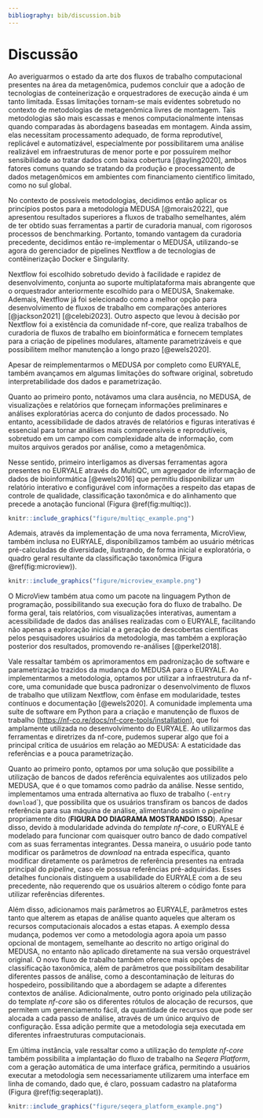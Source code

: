 ```yaml
---
bibliography: bib/discussion.bib
---
```


# Discussão

Ao averiguarmos o estado da arte dos fluxos de trabalho computacional presentes na área da metagenômica, pudemos concluir que a adoção de tecnologias de conteinerização e orquestradores de execução ainda é um tanto limitada. Essas limitações tornam-se mais evidentes sobretudo no contexto de metodologias de metagenômica livres de montagem. Tais metodologias são mais escassas e menos computacionalmente intensas quando comparadas às abordagens baseadas em montagem. Ainda assim, elas necessitam processamento adequado, de forma reprodutível, replicável e automatizável, especialmente por possibilitarem uma análise realizável em infraestruturas de menor porte e por possuírem melhor sensibilidade ao tratar dados com baixa cobertura [@ayling2020], ambos fatores comuns quando se tratando da produção e processamento de dados metagenômicos em ambientes com financiamento científico limitado, como no sul global.

No contexto de possíveis metodologias, decidimos então aplicar os princípios postos para a metodologia MEDUSA [@morais2022], que apresentou resultados superiores a fluxos de trabalho semelhantes, além de ter obtido suas ferramentas a partir de curadoria manual, com rigorosos processos de benchmarking. Portanto, tomando vantagem da curadoria precedente, decidimos então re-implementar o MEDUSA, utilizando-se agora do gerenciador de pipelines Nextflow a de tecnologias de contêinerização Docker e Singularity.

Nextflow foi escolhido sobretudo devido à facilidade e rapidez de desenvolvimento, conjunta ao suporte multiplataforma mais abrangente que o orquestrador anteriormente escolhido para o MEDUSA, Snakemake. Ademais, Nextflow já foi selecionado como a melhor opção para desenvolvimento de fluxos de trabalho em comparações anteriores [@jackson2021] [@celebi2023]. Outro aspecto que levou à decisão por Nextflow foi a existência da comunidade nf-core, que realiza trabalhos de curadoria de fluxos de trabalho em bioinformática e fornecem templates para a criação de pipelines modulares, altamente parametrizáveis e que possibilitem melhor manutenção a longo prazo [@ewels2020].

Apesar de reimplementarmos o MEDUSA por completo como EURYALE, também avançamos em algumas limitações do software original, sobretudo interpretabilidade dos dados e parametrização.

Quanto ao primeiro ponto, notávamos uma clara ausência, no MEDUSA, de visualizações e relatórios que forneçam informações preliminares e análises exploratórias acerca do conjunto de dados processado. No entanto, acessibilidade de dados através de relatórios e figuras interativas é essencial para tornar análises mais compreensíveis e reprodutíveis, sobretudo em um campo com complexidade alta de informação, com muitos arquivos gerados por análise, como a metagenômica.

Nesse sentido, primeiro interligamos as diversas ferramentas agora presentes no EURYALE através do MultiQC, um agregador de informação de dados de bioinformática [@ewels2016] que permitiu disponibilizar um relatório interativo e configurável com informações a respeito das etapas de controle de qualidade, classificação taxonômica e do alinhamento que precede a anotação funcional (Figura \@ref(fig:multiqc)).

```r
knitr::include_graphics("figure/multiqc_example.png")
```

Ademais, através da implementação de uma nova ferramenta, MicroView, também inclusa no EURYALE, disponibilizamos também ao usuário métricas pré-calculadas de diversidade, ilustrando, de forma inicial e exploratória, o quadro geral resultante da classificação taxonômica (Figura \@ref(fig:microview)).

```r
knitr::include_graphics("figure/microview_example.png")
```

O MicroView também atua como um pacote na linguagem Python de programação, possibilitando sua execução fora do fluxo de trabalho. De forma geral, tais relatórios, com visualizações interativas, aumentam a acessibilidade de dados das análises realizadas com o EURYALE, facilitando não apenas a exploração inicial e a geração de descobertas científicas pelos pesquisadores usuários da metodologia, mas também a exploração posterior dos resultados, promovendo re-análises [@perkel2018].

Vale ressaltar também os aprimoramentos em padronização de software e parametrização trazidos da mudança do MEDUSA para o EURYALE. Ao implementarmos a metodologia, optamos por utilizar a infraestrutura da nf-core, uma comunidade que busca padronizar o desenvolvimento de fluxos de trabalho que utilizam Nextflow, com ênfase em modularidade, testes contínuos e documentação [@ewels2020]. A comunidade implementa uma suíte de software em Python para a criação e manutenção de fluxos de trabalho (<https://nf-co.re/docs/nf-core-tools/installation>), que foi amplamente utilizada no desenvolvimento do EURYALE. Ao utilizarmos das ferramentas e diretrizes da nf-core, pudemos superar algo que foi a principal crítica de usuários em relação ao MEDUSA: A estaticidade das referências e a pouca parametrização.

Quanto ao primeiro ponto, optamos por uma solução que possibilite a utilização de bancos de dados referência equivalentes aos utilizados pelo MEDUSA, que é o que tomamos como padrão da análise. Nesse sentido, implementamos uma entrada alternativa ao fluxo de trabalho (`-entry download`\`), que possibilita que os usuários transfiram os bancos de dados referência para sua máquina de análise, alimentando assim o *pipeline* propriamente dito (**FIGURA DO DIAGRAMA MOSTRANDO ISSO**). Apesar disso, devido à modularidade advinda do *template* *nf-core*, o EURYALE é modelado para funcionar com quaisquer outro banco de dado compatível com as suas ferramentas integrantes. Dessa maneira, o usuário pode tanto modificar os parâmetros de *download* na entrada específica, quanto modificar diretamente os parâmetros de referência presentes na entrada principal do *pipeline*, caso ele possua referências pré-adquiridas. Esses detalhes funcionais distinguem a usabilidade do EURYALE com a de seu precedente, não requerendo que os usuários alterem o código fonte para utilizar referências diferentes.

Além disso, adicionamos mais parâmetros ao EURYALE, parâmetros estes tanto que alterem as etapas de análise quanto aqueles que alteram os recursos computacionais alocados a estas etapas. A exemplo dessa mudança, podemos ver como a metodologia agora apoia um passo opcional de montagem, semelhante ao descrito no artigo original do MEDUSA, no entanto não aplicado diretamente na sua versão orquestrável original. O novo fluxo de trabalho também oferece mais opções de classificação taxonômica, além de parâmetros que possibilitam desabilitar diferentes passos de análise, como a descontaminação de leituras do hospedeiro, possibilitando que a abordagem se adapte a diferentes contextos de análise. Adicionalmente, outro ponto originado pela utilização do template *nf-core* são os diferentes rótulos de alocação de recursos, que permitem um gerenciamento fácil, da quantidade de recursos que pode ser alocada a cada passo de análise, através de um único arquivo de configuração. Essa adição permite que a metodologia seja executada em diferentes infraestruturas computacionais.

Em última instância, vale ressaltar como a utilização do *template* *nf-core* também possibilita a implantação do fluxo de trabalho na *Seqera Platform*, com a geração automática de uma interface gráfica, permitindo a usuários executar a metodologia sem necessariamente utilizarem uma interface em linha de comando, dado que, é claro, possuam cadastro na plataforma (Figura \@ref(fig:seqeraplat)).

```r
knitr::include_graphics("figure/seqera_platform_example.png")
```
